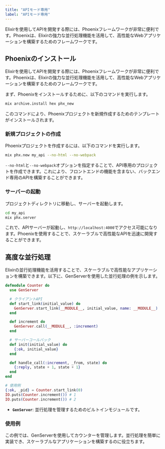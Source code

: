```yaml
---
title: "APIモード専用"
label: "APIモード専用"
---
```


Elixirを使用してAPIを開発する際には、Phoenixフレームワークが非常に便利です。Phoenixは、Elixirの強力な並行処理機能を活用して、高性能なWebアプリケーションを構築するためのフレームワークです。

## Phoenixのインストール

Elixirを使用してAPIを開発する際には、Phoenixフレームワークが非常に便利です。Phoenixは、Elixirの強力な並行処理機能を活用して、高性能なWebアプリケーションを構築するためのフレームワークです。

まず、Phoenixをインストールするために、以下のコマンドを実行します。

```bash
mix archive.install hex phx_new
```

このコマンドにより、Phoenixプロジェクトを新規作成するためのテンプレートがインストールされます。

### 新規プロジェクトの作成

Phoenixプロジェクトを作成するには、以下のコマンドを実行します。

```bash
mix phx.new my_api --no-html --no-webpack
```

`--no-html`と`--no-webpack`オプションを指定することで、API専用のプロジェクトを作成できます。これにより、フロントエンドの機能を含まない、バックエンド専用のAPIを構築することができます。

### サーバーの起動

プロジェクトディレクトリに移動し、サーバーを起動します。

```bash
cd my_api
mix phx.server
```

これで、APIサーバーが起動し、`http://localhost:4000`でアクセス可能になります。Phoenixを使用することで、スケーラブルで高性能なAPIを迅速に開発することができます。

## 高度な並行処理

Elixirの並行処理機能を活用することで、スケーラブルで高性能なアプリケーションを構築できます。以下に、GenServerを使用した並行処理の例を示します。

```elixir
defmodule Counter do
  use GenServer

  # クライアントAPI
  def start_link(initial_value) do
    GenServer.start_link(__MODULE__, initial_value, name: __MODULE__)
  end

  def increment do
    GenServer.call(__MODULE__, :increment)
  end

  # サーバーコールバック
  def init(initial_value) do
    {:ok, initial_value}
  end

  def handle_call(:increment, _from, state) do
    {:reply, state + 1, state + 1}
  end
end

# 使用例
{:ok, _pid} = Counter.start_link(0)
IO.puts(Counter.increment()) # 1
IO.puts(Counter.increment()) # 2
```

- **`GenServer`**: 並行処理を管理するためのビルトインモジュールです。

### 使用例

この例では、GenServerを使用してカウンターを管理します。並行処理を簡単に実装でき、スケーラブルなアプリケーションを構築するのに役立ちます。
